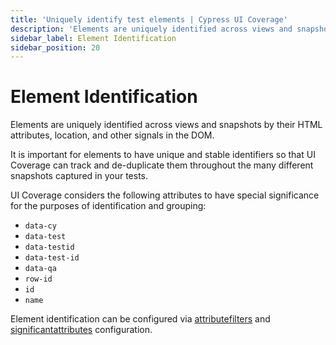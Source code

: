 ```yaml
---
title: 'Uniquely identify test elements | Cypress UI Coverage'
description: 'Elements are uniquely identified across views and snapshots by their HTML attributes, location, and other signals in the DOM.'
sidebar_label: Element Identification
sidebar_position: 20
---
```


# Element Identification

<UICovAddon />

Elements are uniquely identified across views and snapshots by their HTML attributes, location, and other signals in the DOM.

It is important for elements to have unique and stable identifiers so that UI Coverage can track and de-duplicate them throughout the many different snapshots captured in your tests.

UI Coverage considers the following attributes to have special significance for the purposes of identification and grouping:

- `data-cy`
- `data-test`
- `data-testid`
- `data-test-id`
- `data-qa`
- `row-id`
- `id`
- `name`

Element identification can be configured via [attributefilters](/ui-coverage/configuration/attributefilters) and [significantattributes](/ui-coverage/configuration/significantattributes) configuration.
